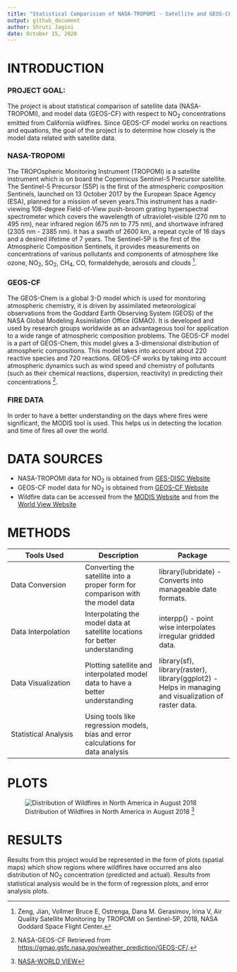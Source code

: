 ```yaml
---
title: "Statistical Comparision of NASA-TROPOMI - Satellite and GEOS-CF - Model Data"
output: github_document
author: Shruti Jagini 
date: October 15, 2020
---
```




# INTRODUCTION

### PROJECT GOAL: 

The project is about statistical comparison of satellite data (NASA-TROPOMI), and model data (GEOS-CF) with respect to NO~2~ concentrations emitted from California wildfires. Since GEOS-CF model works on reactions and equations, the goal of the project is to determine how closely is the model data related with satellite data. 

### NASA-TROPOMI 

The TROPOspheric Monitoring Instrument (TROPOMI) is a satellite instrument which is on board the Copernicus Sentinel-5 Precursor satellite. The Sentinel-5 Precursor (S5P) is the first of the atmospheric composition Sentinels, launched on 13 October 2017 by the European Space Agency (ESA), planned for a mission of seven years.This instrument has a nadir-viewing 108-degree Field-of-View push-broom grating hyperspectral spectrometer which covers the wavelength of ultraviolet-visible (270 nm to 495 nm), near infrared region (675 nm to 775 nm), and shortwave infrared (2305 nm - 2385 nm). It has a swath of 2600 km, a repeat cycle of 16 days and a desired lifetime of 7 years. The Sentinel-5P is the first of the Atmospheric Composition Sentinels, it provides measurements on concentrations of various pollutants and components of atmosphere like ozone, NO~2~, SO~2~, CH~4~, CO, formaldehyde, aerosols and clouds [^a-random-footnote-label].

[^a-random-footnote-label]: Zeng, Jian, Vollmer Bruce E, Ostrenga, Dana M. Gerasimov, Irina V, Air Quality
Satellite Monitoring by TROPOMI on Sentinel-5P, 2018, NASA Goddard Space Flight Center.


### GEOS-CF

The GEOS-Chem is a global 3-D model which is used for monitoring atmospheric chemistry, it is driven by assimilated meteorological observations from the Goddard Earth Observing System (GEOS) of the NASA Global Modeling Assimilation Office (GMAO). It is developed and used by research groups worldwide as an advantageous tool for application to a wide range of atmospheric composition problems. The GEOS-CF model is a part of GEOS-Chem, this model gives a 3-dimensional distribution of atmospheric compositions. This model takes into account about 220 reactive species and 720 reactions. GEOS-CF works by taking into account atmospheric dynamics such as wind speed and chemistry of pollutants (such as their chemical reactions, dispersion, reactivity) in predicting their concentrations [^a-random-footnote-label1].

[^a-random-footnote-label1]: NASA-GEOS-CF Retrieved from <https://gmao.gsfc.nasa.gov/weather_prediction/GEOS-CF/>.

### FIRE DATA

In order to have a better understanding on the days where fires were significant, the MODIS tool is used. This helps us in detecting the location and time of fires all over the world. 

# DATA SOURCES 
* NASA-TROPOMI data for NO~2~ is obtained from  [GES-DISC Website](https://disc.gsfc.nasa.gov/)
* GEOS-CF model data for NO~2~ is obtained from [GEOS-CF Website](https://portal.nccs.nasa.gov/datashare/gmao/geos-cf/v1/das/)
* Wildfire data can be accessed from the [MODIS Website](https://firms.modaps.eosdis.nasa.gov/download/) and from the [World View Website](https://worldview.earthdata.nasa.gov/)

# METHODS

Tools Used  | Description | Package 
------------- | -------------| -------------
Data Conversion | Converting the satellite into a proper form for comparison with the model data | library(lubridate) - Converts into manageable date formats.  
Data Interpolation | Interpolating the model data at satellite locations for better understanding | interpp() -  point wise interpolates irregular gridded data.
Data Visualization | Plotting satellite and interpolated model data to have a better understanding | library(sf), library(raster), library(ggplot2) - Helps in managing and visualization of raster data.  
Statistical Analysis |Using tools like regression models, bias and error calculations for data analysis | 


# PLOTS

![Distribution of Wildfires in North America in August 2018 [^a-random-footnote-label3]](C:\\Users\\shrut\\Downloads\\image.png)

[^a-random-footnote-label3]: [NASA-WORLD VIEW](https://worldview.earthdata.nasa.gov/)

# RESULTS 

Results from this project would be represented in the form of plots (spatial maps) which show regions where wildfires have occurred ans also distribution of NO~2~ concentration (predicted and actual). Results from statistical analysis would be in the form of regression plots, and error analysis plots. 
